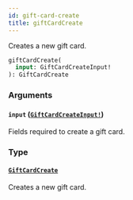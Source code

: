 ```yaml
---
id: gift-card-create
title: giftCardCreate
---
```


Creates a new gift card.

```graphql
giftCardCreate(
  input: GiftCardCreateInput!
): GiftCardCreate

```

### Arguments

#### `input` ([`GiftCardCreateInput!`](../../../developer/api-reference/inputs/gift-card-create-input))

Fields required to create a gift card.

### Type

#### [`GiftCardCreate`](../../../developer/api-reference/objects/gift-card-create)

Creates a new gift card.
